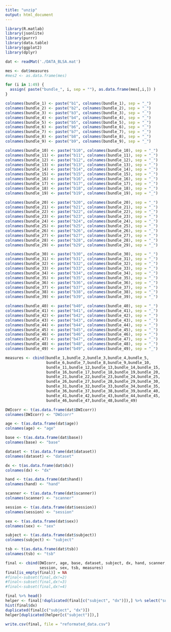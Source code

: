 ```yaml
---
title: "unzip"
output: html_document
---
```


```r
library(R.matlab)
library(jsonlite)
library(purrr)
library(data.table)
library(ggplot2)
library(dplyr)
```


```r
dat <- readMat('./DATA_BLSA.mat')

```

```r
mes <- dat$measures
#mes2 <- as.data.frame(mes)
```

```r
for (i in 1:49) {
  assign( paste("bundle_", i, sep = ""), as.data.frame(mes[,i,]) )
}
```

```r
colnames(bundle_1) <- paste("b1", colnames(bundle_1), sep = "_")
colnames(bundle_2) <- paste("b2", colnames(bundle_2), sep = "_")
colnames(bundle_3) <- paste("b3", colnames(bundle_3), sep = "_")
colnames(bundle_4) <- paste("b4", colnames(bundle_4), sep = "_")
colnames(bundle_5) <- paste("b5", colnames(bundle_5), sep = "_")
colnames(bundle_6) <- paste("b6", colnames(bundle_6), sep = "_")
colnames(bundle_7) <- paste("b7", colnames(bundle_7), sep = "_")
colnames(bundle_8) <- paste("b8", colnames(bundle_8), sep = "_")
colnames(bundle_9) <- paste("b9", colnames(bundle_9), sep = "_")

colnames(bundle_10) <- paste("b10", colnames(bundle_10), sep = "_")
colnames(bundle_11) <- paste("b11", colnames(bundle_11), sep = "_")
colnames(bundle_12) <- paste("b12", colnames(bundle_12), sep = "_")
colnames(bundle_13) <- paste("b13", colnames(bundle_13), sep = "_")
colnames(bundle_14) <- paste("b14", colnames(bundle_14), sep = "_")
colnames(bundle_15) <- paste("b15", colnames(bundle_15), sep = "_")
colnames(bundle_16) <- paste("b16", colnames(bundle_16), sep = "_")
colnames(bundle_17) <- paste("b17", colnames(bundle_17), sep = "_")
colnames(bundle_18) <- paste("b18", colnames(bundle_18), sep = "_")
colnames(bundle_19) <- paste("b19", colnames(bundle_19), sep = "_")

colnames(bundle_20) <- paste("b20", colnames(bundle_20), sep = "_")
colnames(bundle_21) <- paste("b21", colnames(bundle_21), sep = "_")
colnames(bundle_22) <- paste("b22", colnames(bundle_22), sep = "_")
colnames(bundle_23) <- paste("b23", colnames(bundle_23), sep = "_")
colnames(bundle_24) <- paste("b24", colnames(bundle_24), sep = "_")
colnames(bundle_25) <- paste("b25", colnames(bundle_25), sep = "_")
colnames(bundle_26) <- paste("b26", colnames(bundle_26), sep = "_")
colnames(bundle_27) <- paste("b27", colnames(bundle_27), sep = "_")
colnames(bundle_28) <- paste("b28", colnames(bundle_28), sep = "_")
colnames(bundle_29) <- paste("b29", colnames(bundle_29), sep = "_")

colnames(bundle_30) <- paste("b30", colnames(bundle_30), sep = "_")
colnames(bundle_31) <- paste("b31", colnames(bundle_31), sep = "_")
colnames(bundle_32) <- paste("b32", colnames(bundle_32), sep = "_")
colnames(bundle_33) <- paste("b33", colnames(bundle_33), sep = "_")
colnames(bundle_34) <- paste("b34", colnames(bundle_34), sep = "_")
colnames(bundle_35) <- paste("b35", colnames(bundle_35), sep = "_")
colnames(bundle_36) <- paste("b36", colnames(bundle_36), sep = "_")
colnames(bundle_37) <- paste("b37", colnames(bundle_37), sep = "_")
colnames(bundle_38) <- paste("b38", colnames(bundle_38), sep = "_")
colnames(bundle_39) <- paste("b39", colnames(bundle_39), sep = "_")

colnames(bundle_40) <- paste("b40", colnames(bundle_40), sep = "_")
colnames(bundle_41) <- paste("b41", colnames(bundle_41), sep = "_")
colnames(bundle_42) <- paste("b42", colnames(bundle_42), sep = "_")
colnames(bundle_43) <- paste("b43", colnames(bundle_43), sep = "_")
colnames(bundle_44) <- paste("b44", colnames(bundle_44), sep = "_")
colnames(bundle_45) <- paste("b45", colnames(bundle_45), sep = "_")
colnames(bundle_46) <- paste("b46", colnames(bundle_46), sep = "_")
colnames(bundle_47) <- paste("b47", colnames(bundle_47), sep = "_")
colnames(bundle_48) <- paste("b48", colnames(bundle_48), sep = "_")
colnames(bundle_49) <- paste("b49", colnames(bundle_49), sep = "_")

```

```r
measures <- cbind(bundle_1,bundle_2,bundle_3,bundle_4,bundle_5,
                  bundle_6,bundle_7,bundle_8,bundle_9,bundle_10,
                  bundle_11,bundle_12,bundle_13,bundle_14,bundle_15,
                  bundle_16,bundle_17,bundle_18,bundle_19,bundle_20,
                  bundle_21,bundle_22,bundle_23,bundle_24,bundle_25,
                  bundle_26,bundle_27,bundle_28,bundle_29,bundle_30,
                  bundle_31,bundle_32,bundle_33,bundle_34,bundle_35,
                  bundle_36,bundle_37,bundle_38,bundle_39,bundle_40,
                  bundle_41,bundle_42,bundle_43,bundle_44,bundle_45,
                  bundle_46,bundle_47,bundle_48,bundle_49)
```

```r
DWIcorr <- t(as.data.frame(dat$DWIcorr))
colnames(DWIcorr) <- "DWIcorr"

age <- t(as.data.frame(dat$age))
colnames(age) <- "age"

base <- t(as.data.frame(dat$base))
colnames(base) <- "base"

dataset <- t(as.data.frame(dat$dataset))
colnames(dataset) <- "dataset"

dx <- t(as.data.frame(dat$dx))
colnames(dx) <- "dx"

hand <- t(as.data.frame(dat$hand))
colnames(hand) <- "hand"

scanner <- t(as.data.frame(dat$scanner))
colnames(scanner) <- "scanner"

session <- t(as.data.frame(dat$session))
colnames(session) <- "session"

sex <- t(as.data.frame(dat$sex))
colnames(sex) <- "sex"

subject <- t(as.data.frame(dat$subject))
colnames(subject) <- "subject"

tsb <- t(as.data.frame(dat$tsb))
colnames(tsb) <- "tsb"
```

```r
final <- cbind(DWIcorr, age, base, dataset, subject, dx, hand, scanner,
               session, sex, tsb, measures)
final[is_empty(final)] = NA
#final<-subset(final,dx!=2)
#final<-subset(final,dx!=3)
#final<-subset(final,dx!=4)

final %>% head()
helper <- final[!duplicated(final[c("subject", "dx")]),] %>% select("subject", "dx", everything()) 
hist(final$dx)
duplicated(final[c("subject", "dx")])
helper[duplicated(helper[c("subject")]),]
```

```r
write.csv(final, file = "reformated_data.csv")

```


